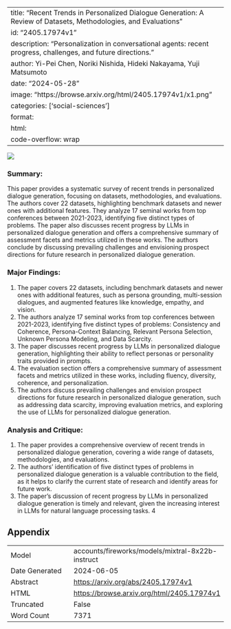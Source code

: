 
---
title: "Recent Trends in Personalized Dialogue Generation: A Review of Datasets, Methodologies, and Evaluations"
id: "2405.17974v1"
description: "Personalization in conversational agents: recent progress, challenges, and future directions."
author: Yi-Pei Chen, Noriki Nishida, Hideki Nakayama, Yuji Matsumoto
date: "2024-05-28"
image: "https://browse.arxiv.org/html/2405.17974v1/x1.png"
categories: ['social-sciences']
format:
  html:
    code-overflow: wrap
---

![](https://browse.arxiv.org/html/2405.17974v1/x1.png)

### Summary:

This paper provides a systematic survey of recent trends in personalized dialogue generation, focusing on datasets, methodologies, and evaluations. The authors cover 22 datasets, highlighting benchmark datasets and newer ones with additional features. They analyze 17 seminal works from top conferences between 2021-2023, identifying five distinct types of problems. The paper also discusses recent progress by LLMs in personalized dialogue generation and offers a comprehensive summary of assessment facets and metrics utilized in these works. The authors conclude by discussing prevailing challenges and envisioning prospect directions for future research in personalized dialogue generation.

### Major Findings:

1. The paper covers 22 datasets, including benchmark datasets and newer ones with additional features, such as persona grounding, multi-session dialogues, and augmented features like knowledge, empathy, and vision.
2. The authors analyze 17 seminal works from top conferences between 2021-2023, identifying five distinct types of problems: Consistency and Coherence, Persona-Context Balancing, Relevant Persona Selection, Unknown Persona Modeling, and Data Scarcity.
3. The paper discusses recent progress by LLMs in personalized dialogue generation, highlighting their ability to reflect personas or personality traits provided in prompts.
4. The evaluation section offers a comprehensive summary of assessment facets and metrics utilized in these works, including fluency, diversity, coherence, and personalization.
5. The authors discuss prevailing challenges and envision prospect directions for future research in personalized dialogue generation, such as addressing data scarcity, improving evaluation metrics, and exploring the use of LLMs for personalized dialogue generation.

### Analysis and Critique:

1. The paper provides a comprehensive overview of recent trends in personalized dialogue generation, covering a wide range of datasets, methodologies, and evaluations.
2. The authors' identification of five distinct types of problems in personalized dialogue generation is a valuable contribution to the field, as it helps to clarify the current state of research and identify areas for future work.
3. The paper's discussion of recent progress by LLMs in personalized dialogue generation is timely and relevant, given the increasing interest in LLMs for natural language processing tasks.
4

## Appendix

|          |          |
|----------|----------|
| Model     | accounts/fireworks/models/mixtral-8x22b-instruct       |
| Date Generated     | 2024-06-05       |
| Abstract | [https://arxiv.org/abs/2405.17974v1](https://arxiv.org/abs/2405.17974v1)        |
| HTML     | [https://browse.arxiv.org/html/2405.17974v1](https://browse.arxiv.org/html/2405.17974v1)       |
| Truncated       | False       |
| Word Count       | 7371       |